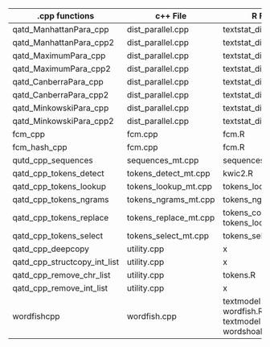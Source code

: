 | .cpp functions               | c++ File              | R File                                      | R Functions                             |
|------------------------------|-----------------------|---------------------------------------------|-----------------------------------------|
| qatd_ManhattanPara_cpp       | dist_parallel.cpp     | textstat_dist.R                             | textstat_dist                           |
| qatd_ManhattanPara_cpp2      | dist_parallel.cpp     | textstat_dist.R                             | textstat_dist                           |
| qatd_MaximumPara_cpp         | dist_parallel.cpp     | textstat_dist.R                             | textstat_dist                           |
| qatd_MaximumPara_cpp2        | dist_parallel.cpp     | textstat_dist.R                             | textstat_dist                           |
| qatd_CanberraPara_cpp        | dist_parallel.cpp     | textstat_dist.R                             | textstat_dist                           |
| qatd_CanberraPara_cpp2       | dist_parallel.cpp     | textstat_dist.R                             | textstat_dist                           |
| qatd_MinkowskiPara_cpp       | dist_parallel.cpp     | textstat_dist.R                             | textstat_dist                           |
| qatd_MinkowskiPara_cpp2      | dist_parallel.cpp     | textstat_dist.R                             | textstat_dist                           |
| fcm_cpp                      | fcm.cpp               | fcm.R                                       | fcm                                     |
| fcm_hash_cpp                 | fcm.cpp               | fcm.R                                       | fcm                                     |
| qutd_cpp_sequences           | sequences_mt.cpp      | sequences.R                                 | sequences.tokens                        |
| qatd_cpp_tokens_detect       | tokens_detect_mt.cpp  | kwic2.R                                     | kwic.tokens                             |
| qatd_cpp_tokens_lookup       | tokens_lookup_mt.cpp  | tokens_lookup.R                             | tokens_lookup                           |
| qatd_cpp_tokens_ngrams       | tokens_ngrams_mt.cpp  | tokens_ngrams.R                             | tokens_ngrams.tokens                    |
| qatd_cpp_tokens_replace      | tokens_replace_mt.cpp | tokens_compound.R, tokens_lookup.R          | tokens_compound.tokens, tokens_lookup   |
| qatd_cpp_tokens_select       | tokens_select_mt.cpp  | tokens_select.R                             | tokens_select.tokens                    |
| qatd_cpp_deepcopy            | utility.cpp           | x                                           | x                                         |
| qatd_cpp_structcopy_int_list | utility.cpp           | x                                           | x                                         |
| qatd_cpp_remove_chr_list     | utility.cpp           | tokens.R                                    | tokens_word                             |
| qatd_cpp_remove_int_list     | utility.cpp           | x                                           | x                                         |
| wordfishcpp                  | wordfish.cpp          | textmodel-wordfish.R, textmodel-wordshoal.R | textmodel_wordfish, textmodel_wordshoal |
